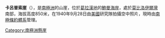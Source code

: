 {{Coord|68|48|S|64|13|W|source:GNIS|display=title}}

'''卡呂普索崖'''（{{lang-en|Calypso Cliffs}}），是[[南極洲|南極洲]]的山崖，位於[[葛拉漢地|葛拉漢地]]的[[鮑曼海岸|鮑曼海岸]]，處於[[莫比洛伊爾灣|莫比洛伊爾灣]]南部，海拔高度850米，在1940年9月28日由[[美國|美國]]研究隊拍攝空中照片，現時由[[南極條約體系|南極條約體系]]管理。

{{DEFAULTSORT:Calypso Cliffs}}
[[Category:南極洲懸崖|Category:南極洲懸崖]]


{{BowmanCoast-geo-stub}}